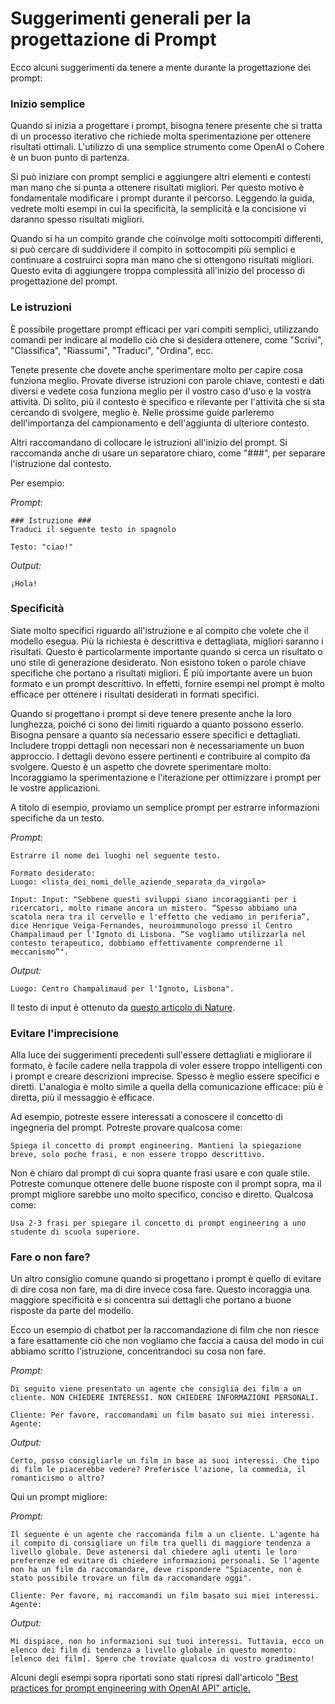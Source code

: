 # Suggerimenti generali per la progettazione di Prompt

Ecco alcuni suggerimenti da tenere a mente durante la progettazione dei prompt:


### Inizio semplice
Quando si inizia a progettare i prompt, bisogna tenere presente che si tratta di un processo iterativo che richiede molta sperimentazione per ottenere risultati ottimali. L'utilizzo di una semplice strumento come OpenAI o Cohere è un buon punto di partenza.

Si può iniziare con prompt semplici e aggiungere altri elementi e contesti man mano che si punta a ottenere risultati migliori. Per questo motivo è fondamentale modificare i prompt durante il percorso. Leggendo la guida, vedrete molti esempi in cui la specificità, la semplicità e la concisione vi daranno spesso risultati migliori.

Quando si ha un compito grande che coinvolge molti sottocompiti differenti, si può cercare di suddividere il compito in sottocompiti più semplici e continuare a costruirci sopra man mano che si ottengono risultati migliori. Questo evita di aggiungere troppa complessità all'inizio del processo di progettazione del prompt.

### Le istruzioni
È possibile progettare prompt efficaci per vari compiti semplici, utilizzando comandi per indicare al modello ciò che si desidera ottenere, come "Scrivi", "Classifica", "Riassumi", "Traduci", "Ordina", ecc.

Tenete presente che dovete anche sperimentare molto per capire cosa funziona meglio. Provate diverse istruzioni con parole chiave, contesti e dati diversi e vedete cosa funziona meglio per il vostro caso d'uso e la vostra attività. Di solito, più il contesto è specifico e rilevante per l'attività che si sta cercando di svolgere, meglio è. Nelle prossime guide parleremo dell'importanza del campionamento e dell'aggiunta di ulteriore contesto.

Altri raccomandano di collocare le istruzioni all'inizio del prompt. Si raccomanda anche di usare un separatore chiaro, come "###", per separare l'istruzione dal contesto.

Per esempio:

*Prompt:*
```
### Istruzione ###
Traduci il seguente testo in spagnolo

Testo: "ciao!"
```

*Output:*
```
¡Hola!
```

### Specificità
Siate molto specifici riguardo all'istruzione e al compito che volete che il modello esegua. Più la richiesta è descrittiva e dettagliata, migliori saranno i risultati. Questo è particolarmente importante quando si cerca un risultato o uno stile di generazione desiderato. Non esistono token o parole chiave specifiche che portano a risultati migliori. È più importante avere un buon formato e un prompt descrittivo. In effetti, fornire esempi nel prompt è molto efficace per ottenere i risultati desiderati in formati specifici.

Quando si progettano i prompt si deve tenere presente anche la loro lunghezza, poiché ci sono dei limiti riguardo a quanto possono esserlo. Bisogna pensare a quanto sia necessario essere specifici e dettagliati. Includere troppi dettagli non necessari non è necessariamente un buon approccio. I dettagli devono essere pertinenti e contribuire al compito da svolgere. Questo è un aspetto che dovrete sperimentare molto. Incoraggiamo la sperimentazione e l'iterazione per ottimizzare i prompt per le vostre applicazioni.

A titolo di esempio, proviamo un semplice prompt per estrarre informazioni specifiche da un testo.

*Prompt:*
```
Estrarre il nome dei luoghi nel seguente testo. 

Formato desiderato:
Luogo: <lista_dei_nomi_delle_aziende_separata_da_virgola>

Input: Input: "Sebbene questi sviluppi siano incoraggianti per i ricercatori, molto rimane ancora un mistero. “Spesso abbiamo una scatola nera tra il cervello e l'effetto che vediamo in periferia”, dice Henrique Veiga-Fernandes, neuroimmunologo presso il Centro Champalimaud per l'Ignoto di Lisbona. “Se vogliamo utilizzarla nel contesto terapeutico, dobbiamo effettivamente comprenderne il meccanismo”".
```

*Output:*
```
Luogo: Centro Champalimaud per l'Ignoto, Lisbona".
```

Il testo di input è ottenuto da [questo articolo di Nature](https://www.nature.com/articles/d41586-023-00509-z).

### Evitare l'imprecisione

Alla luce dei suggerimenti precedenti sull'essere dettagliati e migliorare il formato, è facile cadere nella trappola di voler essere troppo intelligenti con i prompt e creare descrizioni imprecise. Spesso è meglio essere specifici e diretti. L'analogia è molto simile a quella della comunicazione efficace: più è diretta, più il messaggio è efficace.

Ad esempio, potreste essere interessati a conoscere il concetto di ingegneria del prompt. Potreste provare qualcosa come:
```
Spiega il concetto di prompt engineering. Mantieni la spiegazione breve, solo poche frasi, e non essere troppo descrittivo.
```

Non è chiaro dal prompt di cui sopra quante frasi usare e con quale stile. Potreste comunque ottenere delle buone risposte con il prompt sopra, ma il prompt migliore sarebbe uno molto specifico, conciso e diretto. Qualcosa come:
```
Usa 2-3 frasi per spiegare il concetto di prompt engineering a uno studente di scuola superiore.
```

### Fare o non fare?
Un altro consiglio comune quando si progettano i prompt è quello di evitare di dire cosa non fare, ma di dire invece cosa fare. Questo incoraggia una maggiore specificità e si concentra sui dettagli che portano a buone risposte da parte del modello.

Ecco un esempio di chatbot per la raccomandazione di film che non riesce a fare esattamente ciò che non vogliamo che faccia a causa del modo in cui abbiamo scritto l'istruzione, concentrandoci su cosa non fare.

*Prompt:*
```
Di seguito viene presentato un agente che consiglia dei film a un cliente. NON CHIEDERE INTERESSI. NON CHIEDERE INFORMAZIONI PERSONALI.

Cliente: Per favore, raccomandami un film basato sui miei interessi.
Agente: 
```

*Output:*
```
Certo, posso consigliarle un film in base ai suoi interessi. Che tipo di film le piacerebbe vedere? Preferisce l'azione, la commedia, il romanticismo o altro?
```

Qui un prompt migliore:

*Prompt:*
```
Il seguente è un agente che raccomanda film a un cliente. L'agente ha il compito di consigliare un film tra quelli di maggiore tendenza a livello globale. Deve astenersi dal chiedere agli utenti le loro preferenze ed evitare di chiedere informazioni personali. Se l'agente non ha un film da raccomandare, deve rispondere "Spiacente, non è stato possibile trovare un film da raccomandare oggi".

Cliente: Per favore, mi raccomandi un film basato sui miei interessi.
Agente:
```

*Output:*
```
Mi dispiace, non ho informazioni sui tuoi interessi. Tuttavia, ecco un elenco dei film di tendenza a livello globale in questo momento: [elenco dei film]. Spero che troviate qualcosa di vostro gradimento!
```

Alcuni degli esempi sopra riportati sono stati ripresi dall'articolo ["Best practices for prompt engineering with OpenAI API" article.](https://help.openai.com/en/articles/6654000-best-practices-for-prompt-engineering-with-openai-api)
